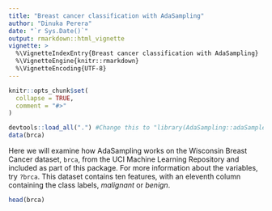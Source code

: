 ```yaml
---
title: "Breast cancer classification with AdaSampling"
author: "Dinuka Perera"
date: "`r Sys.Date()`"
output: rmarkdown::html_vignette
vignette: >
  %\VignetteIndexEntry{Breast cancer classification with AdaSampling}
  %\VignetteEngine{knitr::rmarkdown}
  %\VignetteEncoding{UTF-8}
---
```


```r
knitr::opts_chunk$set(
  collapse = TRUE,
  comment = "#>"
)

devtools::load_all(".") #Change this to "library(AdaSampling::adaSample())" when package is built.
data(brca)

```

Here we will examine how AdaSampling works on the Wisconsin Breast Cancer dataset, `brca`, from the UCI Machine Learning Repository and included as part of this package. For more information about the variables, try `?brca`. This dataset contains ten features, with an eleventh column containing the class labels, *malignant* or *benign*.

```r
head(brca)
```

